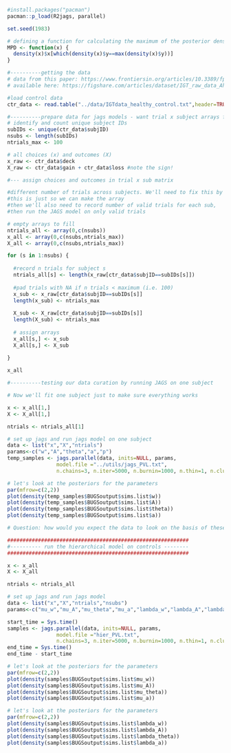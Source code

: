 ```r
#install.packages("pacman")
pacman::p_load(R2jags, parallel)

set.seed(1983)

# defining a function for calculating the maximum of the posterior density (not exactly the same as the mode)
MPD <- function(x) {
  density(x)$x[which(density(x)$y==max(density(x)$y))]
}
```


```r
#----------getting the data
# data from this paper: https://www.frontiersin.org/articles/10.3389/fpsyg.2014.00849/full
# available here: https://figshare.com/articles/dataset/IGT_raw_data_Ahn_et_al_2014_Frontiers_in_Psychology/1101324

#load control data
ctr_data <- read.table("../data/IGTdata_healthy_control.txt",header=TRUE)

#----------prepare data for jags models - want trial x subject arrays for choice and gain & loss ----
# identify and count unique subject IDs
subIDs <- unique(ctr_data$subjID)
nsubs <- length(subIDs)
ntrials_max <- 100

# all choices (x) and outcomes (X)
x_raw <- ctr_data$deck
X_raw <- ctr_data$gain + ctr_data$loss #note the sign!

#--- assign choices and outcomes in trial x sub matrix

#different number of trials across subjects. We'll need to fix this by padding arrays of < 100
#this is just so we can make the array
#then we'll also need to record number of valid trials for each sub, 
#then run the JAGS model on only valid trials

# empty arrays to fill
ntrials_all <- array(0,c(nsubs))
x_all <- array(0,c(nsubs,ntrials_max))
X_all <- array(0,c(nsubs,ntrials_max))

for (s in 1:nsubs) {
  
  #record n trials for subject s
  ntrials_all[s] <- length(x_raw[ctr_data$subjID==subIDs[s]])
  
  #pad trials with NA if n trials < maximum (i.e. 100)
  x_sub <- x_raw[ctr_data$subjID==subIDs[s]] 
  length(x_sub) <- ntrials_max
  
  X_sub <- X_raw[ctr_data$subjID==subIDs[s]] 
  length(X_sub) <- ntrials_max
  
  # assign arrays
  x_all[s,] <- x_sub
  X_all[s,] <- X_sub
  
}
```


```r
x_all
```


```r
#----------testing our data curation by running JAGS on one subject

# Now we'll fit one subject just to make sure everything works

x <- x_all[1,]
X <- X_all[1,]

ntrials <- ntrials_all[1]

# set up jags and run jags model on one subject
data <- list("x","X","ntrials") 
params<-c("w","A","theta","a","p")
temp_samples <- jags.parallel(data, inits=NULL, params,
                model.file ="../utils/jags_PVL.txt",
                n.chains=3, n.iter=5000, n.burnin=1000, n.thin=1, n.cluster=4)

# let's look at the posteriors for the parameters
par(mfrow=c(2,2))
plot(density(temp_samples$BUGSoutput$sims.list$w))
plot(density(temp_samples$BUGSoutput$sims.list$A))
plot(density(temp_samples$BUGSoutput$sims.list$theta))
plot(density(temp_samples$BUGSoutput$sims.list$a))

# Question: how would you expect the data to look on the basis of these posteriors?
```


```r
###########################################################
#---------- run the hierarchical model on controls --------
###########################################################

x <- x_all
X <- X_all

ntrials <- ntrials_all

# set up jags and run jags model
data <- list("x","X","ntrials","nsubs") 
params<-c("mu_w","mu_A","mu_theta","mu_a","lambda_w","lambda_A","lambda_theta","lambda_a")

start_time = Sys.time()
samples <- jags.parallel(data, inits=NULL, params,
                model.file ="hier_PVL.txt",
                n.chains=3, n.iter=5000, n.burnin=1000, n.thin=1, n.cluster=4)
end_time = Sys.time()
end_time - start_time

# let's look at the posteriors for the parameters
par(mfrow=c(2,2))
plot(density(samples$BUGSoutput$sims.list$mu_w))
plot(density(samples$BUGSoutput$sims.list$mu_A))
plot(density(samples$BUGSoutput$sims.list$mu_theta))
plot(density(samples$BUGSoutput$sims.list$mu_a))

# let's look at the posteriors for the parameters
par(mfrow=c(2,2))
plot(density(samples$BUGSoutput$sims.list$lambda_w))
plot(density(samples$BUGSoutput$sims.list$lambda_A))
plot(density(samples$BUGSoutput$sims.list$lambda_theta))
plot(density(samples$BUGSoutput$sims.list$lambda_a))


```

